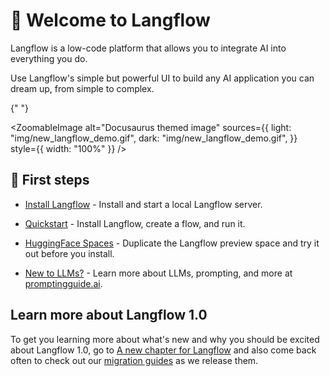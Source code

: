 
# 👋 Welcome to Langflow

Langflow is a low-code platform that allows you to integrate AI into everything you do.

Use Langflow's simple but powerful UI to build any AI application you can dream up, from simple to complex.

{" "}

<ZoomableImage
  alt="Docusaurus themed image"
  sources={{
    light: "img/new_langflow_demo.gif",
    dark: "img/new_langflow_demo.gif",
  }}
  style={{ width: "100%" }}
/>

## 🚀 First steps

* [Install Langflow](/getting-started/install-langflow) - Install and start a local Langflow server.

* [Quickstart](/getting-started/quickstart) - Install Langflow, create a flow, and run it.

* [HuggingFace Spaces](/getting-started/huggingface-spaces) - Duplicate the Langflow preview space and try it out before you install.

* [New to LLMs?](/getting-started/new-to-llms) - Learn more about LLMs, prompting, and more at [promptingguide.ai](https://promptingguide.ai).

## Learn more about Langflow 1.0

To get you learning more about what's new and why you should be excited about Langflow 1.0,
go to [A new chapter for Langflow](/whats-new/a-new-chapter-langflow) and also come back often
to check out our [migration guides](/whats-new/migrating-to-one-point-zero) as we release them.
